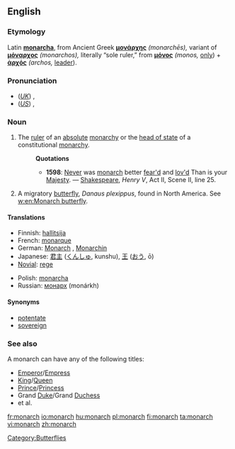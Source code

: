 ==English==
=== Etymology ===
Latin '''[[monarcha]]''', from Ancient Greek '''[[μονάρχης]]''' ''(monarchēs),'' variant of '''[[μόναρχος]]''' ''(monarchos),'' literally “sole ruler,” from '''[[μόνος]]''' ''(monos,'' [[only]]) + '''[[ἀρχός]]''' ''(archos,'' [[leader]]).

===Pronunciation===
*(''[[Received Pronunciation|UK]]'') {{IPA|/ˈmɒnək/}}, {{SAMPA|/"mQn@k/}}
*(''[[General American|US]]'') {{IPA|/ˈmɑːnɚk/}}, {{SAMPA|/"mA:n@`k/}}

===Noun===
{{en-noun}}

#The [[ruler]] of an [[absolute]] [[monarchy]] or the [[head of state]] of a constitutional [[monarchy]].
#:'''Quotations'''
#:*'''1598''': [[Never]] was [[monarch]] better [[fear|fear'd]] and [[love|lov'd]]  Than is your [[Majesty]]. — [[w:William Shakespeare|Shakespeare]], ''Henry V'', Act II, Scene II, line 25.
#A migratory [[butterfly]], ''Danaus plexippus'', found in North America. See [[w:en:Monarch butterfly]].

====Translations====
{{trans-top|ruler}}
*Finnish: [[hallitsija]]
*French: [[monarque]] {{m}}
*German: [[Monarch]] {{m}}, [[Monarchin]] {{f}}
*Japanese: [[君主]] ([[くんしゅ]], kunshu), [[王]] ([[おう]], ō)
*[[Novial]]: [[rege]]
{{trans-mid}}
*Polish: [[monarcha]] {{m}}
*Russian: [[монарх]] (monárkh) {{m}}
{{trans-bottom}}

====Synonyms====
*[[potentate]]
*[[sovereign]]

===See also===
A monarch can have any of the following titles:
*[[Emperor]]/[[Empress]]
*[[King]]/[[Queen]]
*[[Prince]]/[[Princess]]
*Grand [[Duke]]/Grand [[Duchess]]
*et al.

[[Category:Butterflies]]

[[fr:monarch]]
[[io:monarch]]
[[hu:monarch]]
[[pl:monarch]]
[[fi:monarch]]
[[ta:monarch]]
[[vi:monarch]]
[[zh:monarch]]